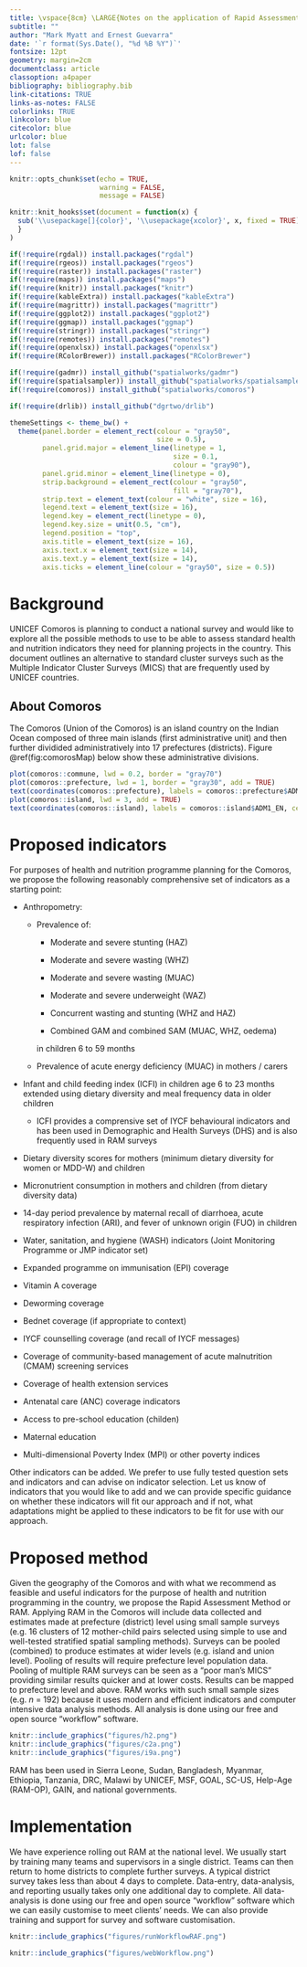 ```yaml
---
title: \vspace{8cm} \LARGE{Notes on the application of Rapid Assessment Method for a national survey in the Comoros}
subtitle: ""
author: "Mark Myatt and Ernest Guevarra"
date: '`r format(Sys.Date(), "%d %B %Y")`'
fontsize: 12pt
geometry: margin=2cm
documentclass: article
classoption: a4paper
bibliography: bibliography.bib
link-citations: TRUE
links-as-notes: FALSE
colorlinks: TRUE
linkcolor: blue
citecolor: blue
urlcolor: blue
lot: false
lof: false
---
```


```r
knitr::opts_chunk$set(echo = TRUE,
                      warning = FALSE,
                      message = FALSE)

knitr::knit_hooks$set(document = function(x) {
  sub('\\usepackage[]{color}', '\\usepackage{xcolor}', x, fixed = TRUE)
  }
)

if(!require(rgdal)) install.packages("rgdal")
if(!require(rgeos)) install.packages("rgeos")
if(!require(raster)) install.packages("raster")
if(!require(maps)) install.packages("maps")
if(!require(knitr)) install.packages("knitr")
if(!require(kableExtra)) install.packages("kableExtra")
if(!require(magrittr)) install.packages("magrittr")
if(!require(ggplot2)) install.packages("ggplot2")
if(!require(ggmap)) install.packages("ggmap")
if(!require(stringr)) install.packages("stringr")
if(!require(remotes)) install.packages("remotes")
if(!require(openxlsx)) install.packages("openxlsx")
if(!require(RColorBrewer)) install.packages("RColorBrewer")

if(!require(gadmr)) install_github("spatialworks/gadmr")
if(!require(spatialsampler)) install_github("spatialworks/spatialsampler")
if(!require(comoros)) install_github("spatialworks/comoros")

if(!require(drlib)) install_github("dgrtwo/drlib")

themeSettings <- theme_bw() +
  theme(panel.border = element_rect(colour = "gray50",
                                    size = 0.5),
        panel.grid.major = element_line(linetype = 1,
                                        size = 0.1,
                                        colour = "gray90"),
        panel.grid.minor = element_line(linetype = 0),
        strip.background = element_rect(colour = "gray50",
                                        fill = "gray70"),
        strip.text = element_text(colour = "white", size = 16),
        legend.text = element_text(size = 16),
        legend.key = element_rect(linetype = 0),
        legend.key.size = unit(0.5, "cm"),
        legend.position = "top",
        axis.title = element_text(size = 16),
        axis.text.x = element_text(size = 14),
        axis.text.y = element_text(size = 14),
        axis.ticks = element_line(colour = "gray50", size = 0.5))
```

\newpage

# Background

UNICEF Comoros is planning to conduct a national survey and would like to explore all the possible methods to use to be able to assess standard health and nutrition indicators they need for planning projects in the country. This document outlines an alternative to standard cluster surveys such as the Multiple Indicator Cluster Surveys (MICS) that are frequently used by UNICEF countries.

## About Comoros

The Comoros (Union of the Comoros) is an island country on the Indian Ocean composed of three main islands (first administrative unit) and then further dividided administratively into 17 prefectures (districts). Figure \@ref(fig:comorosMap) below show these administrative divisions.

```r
plot(comoros::commune, lwd = 0.2, border = "gray70")
plot(comoros::prefecture, lwd = 1, border = "gray30", add = TRUE)
text(coordinates(comoros::prefecture), labels = comoros::prefecture$ADM2_EN, col = "gray50", cex = 0.5)
plot(comoros::island, lwd = 3, add = TRUE)
text(coordinates(comoros::island), labels = comoros::island$ADM1_EN, cex = 1)
```

# Proposed indicators

For purposes of health and nutrition programme planning for the Comoros, we propose the following reasonably comprehensive set of indicators as a starting point:

* Anthropometry:

    - Prevalence of:
        
        * Moderate and severe stunting (HAZ)
        
        * Moderate and severe wasting (WHZ)
        
        * Moderate and severe wasting (MUAC)
        
        * Moderate and severe underweight (WAZ)
        
        * Concurrent wasting and stunting (WHZ and HAZ)
        
        * Combined GAM and combined SAM (MUAC, WHZ, oedema)

      in children 6 to 59 months

    - Prevalence of acute energy deficiency (MUAC) in mothers / carers

* Infant and child feeding index (ICFI) in children age 6 to 23 months extended using dietary diversity and meal frequency data in older children

    - ICFI provides a comprensive set of IYCF behavioural indicators and has been used in Demographic and Health Surveys (DHS) and is also frequently used in RAM surveys

* Dietary diversity scores for mothers (minimum dietary diversity for women or MDD-W) and children

* Micronutrient consumption in mothers and children (from dietary diversity data)

* 14-day period prevalence by maternal recall of diarrhoea, acute respiratory infection (ARI), and fever of unknown origin (FUO) in children

* Water, sanitation, and hygiene (WASH) indicators (Joint Monitoring Programme or JMP indicator set)

* Expanded programme on immunisation (EPI) coverage

* Vitamin A coverage

* Deworming coverage

* Bednet coverage (if appropriate to context)

* IYCF counselling coverage (and recall of IYCF messages)

* Coverage of community-based management of acute malnutrition (CMAM) screening services

* Coverage of health extension services

* Antenatal care (ANC) coverage indicators

* Access to pre-school education (childen)

* Maternal education

* Multi-dimensional Poverty Index (MPI) or other poverty indices


Other indicators can be added. We prefer to use fully tested question sets and indicators and can advise on indicator selection. Let us know of indicators that you would like to add and we can provide specific guidance on whether these indicators will fit our approach and if not, what adaptations might be applied to these indicators to be fit for use with our approach.


# Proposed method

Given the geography of the Comoros and with what we recommend as feasible and useful indicators for the purpose of health and nutrition programming in the country, we propose the Rapid Assessment Method or RAM. Applying RAM in the Comoros will include data collected and estimates made at prefecture (district) level using small sample surveys (e.g. 16 clusters of 12 mother-child pairs selected using simple to use and well-tested stratified spatial sampling methods). Surveys can be pooled (combined) to produce estimates at wider levels (e.g. island and union level). Pooling of results will require prefecture level population data. Pooling of multiple RAM surveys can be seen as a "poor man's MICS" providing similar results quicker and at lower costs. Results can be mapped to prefecture level and above. RAM works with such small sample sizes (e.g. $n ~ = ~ 192$) because it uses modern and efficient indicators and computer intensive data analysis methods. All analysis is done using our free and open source "workflow" software.

```r
knitr::include_graphics("figures/h2.png")
knitr::include_graphics("figures/c2a.png")
knitr::include_graphics("figures/i9a.png")
```

RAM has been used in Sierra Leone, Sudan, Bangladesh, Myanmar, Ethiopia, Tanzania, DRC, Malawi by UNICEF, MSF, GOAL, SC-US, Help-Age (RAM-OP), GAIN, and national governments.

\newpage

# Implementation

We have experience rolling out RAM at the national level. We usually start by training many teams and supervisors in a single district. Teams can then return to home districts to complete further surveys. A typical district survey takes less than about 4 days to complete. Data-entry, data-analysis, and reporting usually takes only one additional day to complete. All data-analysis is done using our free and open source "workflow" software which we can easily customise to meet clients' needs. We can also provide training and support for survey and software customisation.

```r
knitr::include_graphics("figures/runWorkflowRAF.png")
```

```r
knitr::include_graphics("figures/webWorkflow.png")
```